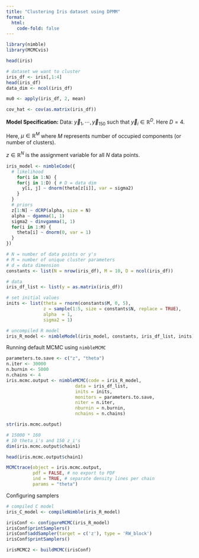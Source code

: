 ```yaml
---
title: "Clustering Iris dataset using DPMM"
format:
  html:
    code-fold: false
---
```


```r
library(nimble)
library(MCMCvis)
```

```r
head(iris)

# dataset we want to cluster
iris_df <- iris[,1:4]
head(iris_df)
data_dim <- ncol(iris_df)

mu0 <- apply(iris_df, 2, mean)

cov_hat <- cov(as.matrix(iris_df))
```

**Model Specification:**
Data: $\vec{y}_1, \cdots, \vec{y}_{150}$ such that $\vec{y}_i \in \mathbb{R}^D$. Here $D = 4$.

Here, $\mu \in \mathbb{R}^M$ where $M$ represents number of occupied components (or number of clusters).

$z \in \mathbb{R}^N$ is the assignment variable for all $N$ data points.

\begin{align*}
y_{ij} | z_i, \theta, \sigma^2 \sim N(y_{ij}|\theta_{z_i}, \sigma^2 \mathcal{I}_D) \\
\theta_k \sim N(0,1) \quad \forall \text{ components } k \\
\sigma^2 \sim InvGamma(1,1) \\
z | \alpha \sim CRP(\alpha) \\
\alpha \sim Gamma(1,1)
\end{align*}



```r
iris_model <- nimbleCode({
  # likelihood
    for(i in 1:N) {
    for(j in 1:D) { # D = data dim
      y[i, j] ~ dnorm(theta[z[i]], var = sigma2)
    }
  }
  # priors
  z[1:N] ~ dCRP(alpha, size = N)
  alpha ~ dgamma(1, 1)
  sigma2 ~ dinvgamma(1, 1)
  for(i in 1:M) {
    theta[i] ~ dnorm(0, var = 1) 
  }
})

```



```r
# N = number of data points or y's
# M = number of unique cluster parameters
# d = data dimension
constants <- list(N = nrow(iris_df), M = 10, D = ncol(iris_df))

# data
iris_df_list <- list(y = as.matrix(iris_df))

# set initial values
inits <- list(theta = rnorm(constants$M, 0, 5), 
              z = sample(1:5, size = constants$N, replace = TRUE),
              alpha  = 1,
              sigma2 = 1)
```


```r
# uncompiled R model
iris_R_model <- nimbleModel(iris_model, constants, iris_df_list, inits)
```

Running default MCMC using `nimbleMCMC`

```r
parameters.to.save <- c("z", "theta")
n.iter <- 30000
n.burnin <- 5000
n.chains <- 4
iris.mcmc.output <- nimbleMCMC(code = iris_R_model,
                          data = iris_df_list,
                          inits = inits,
                          monitors = parameters.to.save,
                          niter = n.iter,
                          nburnin = n.burnin,
                          nchains = n.chains) 
```

```r
str(iris.mcmc.output)
```

```r
# 15000 * 160
# 10 theta_i's and 150 z_i's
dim(iris.mcmc.output$chain1)
```

```r
head(iris.mcmc.output$chain1)
```

```r
MCMCtrace(object = iris.mcmc.output,
          pdf = FALSE, # no export to PDF
          ind = TRUE, # separate density lines per chain
          params = "theta")
```



Configuring samplers
```r
# compiled C model
iris_C_model <- compileNimble(iris_R_model)
```

```r
irisConf <- configureMCMC(iris_R_model)
irisConf$printSamplers()
irisConf$addSampler(target = c('z'), type = 'RW_block')
irisConf$printSamplers()

irisMCMC2 <- buildMCMC(irisConf)
```